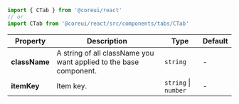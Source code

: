 
```jsx
import { CTab } from '@coreui/react'
// or
import CTab from '@coreui/react/src/components/tabs/CTab'
```

| Property | Description | Type | Default |
| --- | --- | --- | --- |
| **className** | A string of all className you want applied to the base component. | `string` | - |
| **itemKey** | Item key. | `string` \| `number` | - |
